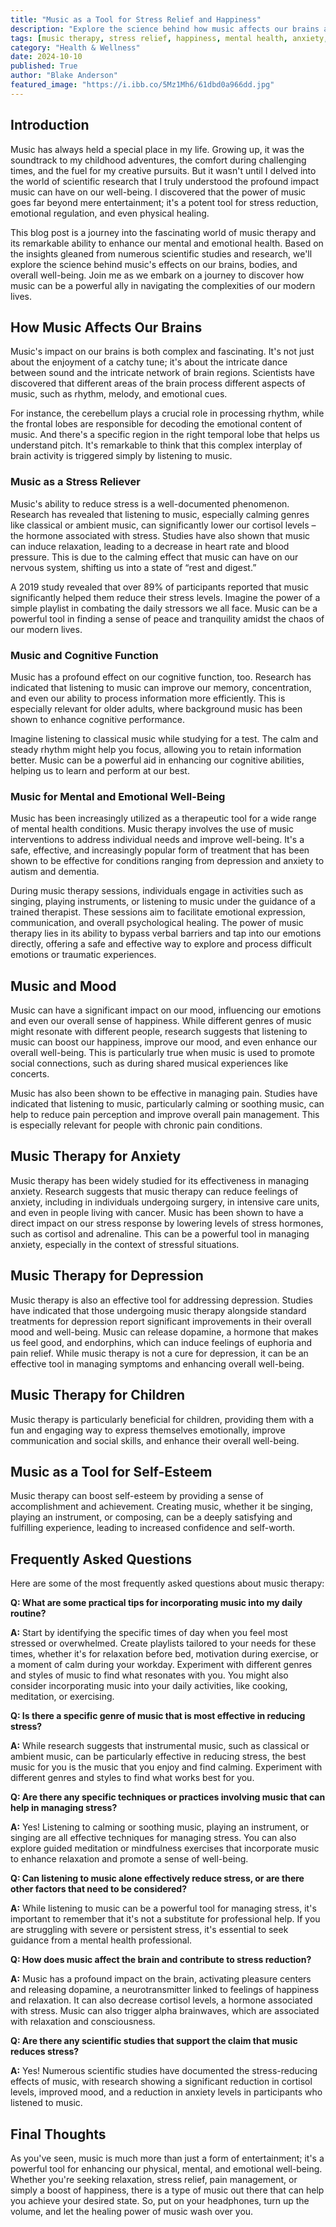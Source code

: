 ```yaml
---
title: "Music as a Tool for Stress Relief and Happiness"
description: "Explore the science behind how music affects our brains and bodies, leading to stress reduction, improved mood, and overall well-being. Discover the power of music therapy for various mental health conditions, including anxiety and depression."
tags: [music therapy, stress relief, happiness, mental health, anxiety, depression, wellbeing, cognitive function, brain, science]
category: "Health & Wellness"
date: 2024-10-10
published: True
author: "Blake Anderson"
featured_image: "https://i.ibb.co/5Mz1Mh6/61dbd0a966dd.jpg"
---
```



## Introduction

Music has always held a special place in my life. Growing up, it was the soundtrack to my childhood adventures, the comfort during challenging times, and the fuel for my creative pursuits.  But it wasn't until I delved into the world of scientific research that I truly understood the profound impact music can have on our well-being. I discovered that the power of music goes far beyond mere entertainment; it's a potent tool for stress reduction, emotional regulation, and even physical healing.  

This blog post is a journey into the fascinating world of music therapy and its remarkable ability to enhance our mental and emotional health. Based on the insights gleaned from numerous scientific studies and research, we'll explore the science behind music's effects on our brains, bodies, and overall well-being. Join me as we embark on a journey to discover how music can be a powerful ally in navigating the complexities of our modern lives.

## How Music Affects Our Brains

Music's impact on our brains is both complex and fascinating. It's not just about the enjoyment of a catchy tune; it's about the intricate dance between sound and the intricate network of brain regions. Scientists have discovered that different areas of the brain process different aspects of music, such as rhythm, melody, and emotional cues. 

For instance, the cerebellum plays a crucial role in processing rhythm, while the frontal lobes are responsible for decoding the emotional content of music.  And there's a specific region in the right temporal lobe that helps us understand pitch.  It's remarkable to think that this complex interplay of brain activity is triggered simply by listening to music.

### Music as a Stress Reliever

Music's ability to reduce stress is a well-documented phenomenon.  Research has revealed that listening to music, especially calming genres like classical or ambient music, can significantly lower our cortisol levels – the hormone associated with stress.  Studies have also shown that music can induce relaxation, leading to a decrease in heart rate and blood pressure. This is due to the calming effect that music can have on our nervous system, shifting us into a state of “rest and digest.”  

A 2019 study revealed that over 89% of participants reported that music significantly helped them reduce their stress levels. Imagine the power of a simple playlist in combating the daily stressors we all face.  Music can be a powerful tool in finding a sense of peace and tranquility amidst the chaos of our modern lives.

### Music and Cognitive Function

Music has a profound effect on our cognitive function, too. Research has indicated that listening to music can improve our memory, concentration, and even our ability to process information more efficiently. This is especially relevant for older adults, where background music has been shown to enhance cognitive performance.  

Imagine listening to classical music while studying for a test. The calm and steady rhythm might help you focus, allowing you to retain information better.  Music can be a powerful aid in enhancing our cognitive abilities, helping us to learn and perform at our best.

### Music for Mental and Emotional Well-Being

Music has been increasingly utilized as a therapeutic tool for a wide range of mental health conditions.  Music therapy involves the use of music interventions to address individual needs and improve well-being. It's a safe, effective, and increasingly popular form of treatment that has been shown to be effective for conditions ranging from depression and anxiety to autism and dementia.  

During music therapy sessions, individuals engage in activities such as singing, playing instruments, or listening to music under the guidance of a trained therapist.  These sessions aim to facilitate emotional expression, communication, and overall psychological healing.  The power of music therapy lies in its ability to bypass verbal barriers and tap into our emotions directly, offering a safe and effective way to explore and process difficult emotions or traumatic experiences.

## Music and Mood

Music can have a significant impact on our mood, influencing our emotions and even our overall sense of happiness.  While different genres of music might resonate with different people, research suggests that listening to music can boost our happiness, improve our mood, and even enhance our overall well-being.  This is particularly true when music is used to promote social connections, such as during shared musical experiences like concerts.  

Music has also been shown to be effective in managing pain. Studies have indicated that listening to music, particularly calming or soothing music, can help to reduce pain perception and improve overall pain management.  This is especially relevant for people with chronic pain conditions.  

##  Music Therapy for Anxiety

Music therapy has been widely studied for its effectiveness in managing anxiety.  Research suggests that music therapy can reduce feelings of anxiety, including in individuals undergoing surgery, in intensive care units, and even in people living with cancer.  Music has been shown to have a direct impact on our stress response by lowering levels of stress hormones, such as cortisol and adrenaline.  This can be a powerful tool in managing anxiety, especially in the context of stressful situations.

## Music Therapy for Depression

Music therapy is also an effective tool for addressing depression.  Studies have indicated that those undergoing music therapy alongside standard treatments for depression report significant improvements in their overall mood and well-being. Music can release dopamine, a hormone that makes us feel good, and endorphins, which can induce feelings of euphoria and pain relief. While music therapy is not a cure for depression, it can be an effective tool in managing symptoms and enhancing overall well-being.

## Music Therapy for Children

Music therapy is particularly beneficial for children, providing them with a fun and engaging way to express themselves emotionally, improve communication and social skills, and enhance their overall well-being. 

##  Music as a Tool for Self-Esteem

Music therapy can boost self-esteem by providing a sense of accomplishment and achievement.  Creating music, whether it be singing, playing an instrument, or composing, can be a deeply satisfying and fulfilling experience, leading to increased confidence and self-worth.  

## Frequently Asked Questions

Here are some of the most frequently asked questions about music therapy:

**Q:  What are some practical tips for incorporating music into my daily routine?**

**A:**  Start by identifying the specific times of day when you feel most stressed or overwhelmed. Create playlists tailored to your needs for these times, whether it's for relaxation before bed, motivation during exercise, or a moment of calm during your workday. Experiment with different genres and styles of music to find what resonates with you. You might also consider incorporating music into your daily activities, like cooking, meditation, or exercising.

**Q:  Is there a specific genre of music that is most effective in reducing stress?**

**A:**  While research suggests that instrumental music, such as classical or ambient music, can be particularly effective in reducing stress, the best music for you is the music that you enjoy and find calming.  Experiment with different genres and styles to find what works best for you.

**Q:  Are there any specific techniques or practices involving music that can help in managing stress?**

**A:**  Yes!  Listening to calming or soothing music, playing an instrument, or singing are all effective techniques for managing stress. You can also explore guided meditation or mindfulness exercises that incorporate music to enhance relaxation and promote a sense of well-being.

**Q:  Can listening to music alone effectively reduce stress, or are there other factors that need to be considered?**

**A:**  While listening to music can be a powerful tool for managing stress, it's important to remember that it's not a substitute for professional help. If you are struggling with severe or persistent stress, it's essential to seek guidance from a mental health professional.  

**Q: How does music affect the brain and contribute to stress reduction?**

**A:** Music has a profound impact on the brain, activating pleasure centers and releasing dopamine, a neurotransmitter linked to feelings of happiness and relaxation.  It can also decrease cortisol levels, a hormone associated with stress. Music can also trigger alpha brainwaves, which are associated with relaxation and consciousness. 

**Q: Are there any scientific studies that support the claim that music reduces stress?**

**A:** Yes! Numerous scientific studies have documented the stress-reducing effects of music, with research showing a significant reduction in cortisol levels, improved mood, and a reduction in anxiety levels in participants who listened to music.

## Final Thoughts

As you've seen, music is much more than just a form of entertainment; it's a powerful tool for enhancing our physical, mental, and emotional well-being. Whether you're seeking relaxation, stress relief, pain management, or simply a boost of happiness, there is a type of music out there that can help you achieve your desired state.   So, put on your headphones, turn up the volume, and let the healing power of music wash over you.
